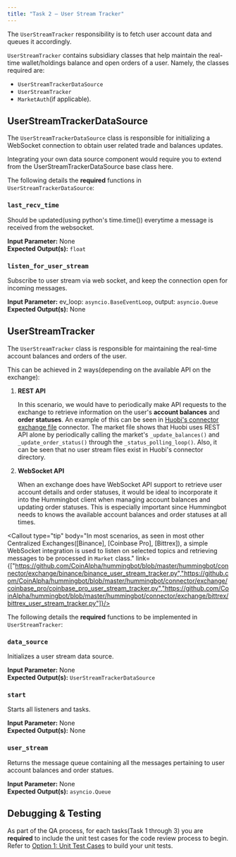 ```yaml
---
title: "Task 2 — User Stream Tracker"
---
```




The `UserStreamTracker` responsibility is to fetch user account data and queues it accordingly.

`UserStreamTracker` contains subsidiary classes that help maintain the real-time wallet/holdings balance and open orders of a user. Namely, the classes required are:

- `UserStreamTrackerDataSource`
- `UserStreamTracker`
- `MarketAuth`(if applicable).

<Callout type="note" body="This is only required in #Centralized Exchanges#."/>

## UserStreamTrackerDataSource

The `UserStreamTrackerDataSource` class is responsible for initializing a WebSocket connection to obtain user related trade and balances updates.

Integrating your own data source component would require you to extend from the UserStreamTrackerDataSource base class here.

The following details the **required** functions in `UserStreamTrackerDataSource`:

### `last_recv_time`

Should be updated(using python's time.time()) everytime a message is received from the websocket.<br/>

**Input Parameter:** None <br/>
**Expected Output(s):** `float`

### `listen_for_user_stream`

Subscribe to user stream via web socket, and keep the connection open for incoming messages.<br/>

**Input Parameter:** ev_loop: `asyncio.BaseEventLoop`, output: `asyncio.Queue` <br/>
**Expected Output(s):** None

## UserStreamTracker

The `UserStreamTracker` class is responsible for maintaining the real-time account balances and orders of the user.

This can be achieved in 2 ways(depending on the available API on the exchange):

1. **REST API**

   In this scenario, we would have to periodically make API requests to the exchange to retrieve information on the user's **account balances** and **order statuses**.
   An example of this can be seen in [Huobi's connector exchange file](https://github.com/CoinAlpha/hummingbot/blob/master/hummingbot/connector/exchange/huobi/huobi_exchange.pyx) connector. The market file shows that Huobi uses REST API alone by periodically calling the market's `_update_balances()` and `_update_order_status()` through the `_status_polling_loop()`. Also, it can be seen that no user stream files exist in Huobi's connector directory.

2. **WebSocket API**

   When an exchange does have WebSocket API support to retrieve user account details and order statuses, it would be ideal to incorporate it into the Hummingbot client when managing account balances and updating order statuses. This is especially important since Hummingbot needs to knows the available account balances and order statuses at all times.

<Callout type="tip" body="In most scenarios, as seen in most other Centralized Exchanges([Binance], [Coinbase Pro], [Bittrex]), a simple WebSocket integration is used to listen on selected topics and retrieving messages to be processed in `Market` class." link={["https://github.com/CoinAlpha/hummingbot/blob/master/hummingbot/connector/exchange/binance/binance_user_stream_tracker.py","https://github.com/CoinAlpha/hummingbot/blob/master/hummingbot/connector/exchange/coinbase_pro/coinbase_pro_user_stream_tracker.py","https://github.com/CoinAlpha/hummingbot/blob/master/hummingbot/connector/exchange/bittrex/bittrex_user_stream_tracker.py"]}/>

The following details the **required** functions to be implemented in `UserStreamTracker`:

### `data_source`

Initializes a user stream data source. <br/>

**Input Parameter:** None <br/>
**Expected Output(s):** `UserStreamTrackerDataSource`

### `start`

Starts all listeners and tasks. <br/>

**Input Parameter:** None <br/>
**Expected Output(s):** None

### `user_stream`

Returns the message queue containing all the messages pertaining to user account balances and order statues. <br/>

**Input Parameter:** None <br/>
**Expected Output(s):** `asyncio.Queue`

## Debugging & Testing

As part of the QA process, for each tasks(Task 1 through 3) you are **required** to include the unit test cases for the code review process to begin. Refer to [Option 1: Unit Test Cases](/developer/debug&test/#option-1-unit-test-cases) to build your unit tests.
